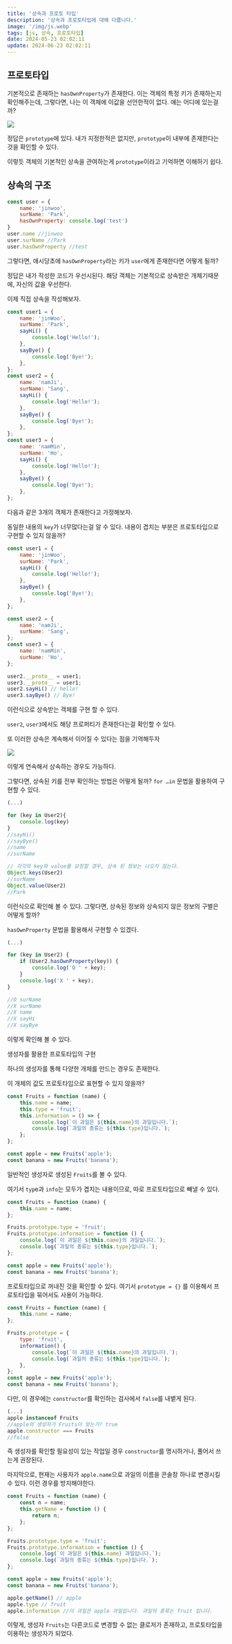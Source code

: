 ```yaml
---
title: '상속과 프로토 타입'
description: '상속과 프로토타입에 대해 다룹니다.'
image: '/img/js.webp'
tags: [js, 상속, 프로토타입]
date: 2024-05-23 02:02:11
update: 2024-06-23 02:02:11
---
```


## 프로토타입

기본적으로 존재하는 `hasOwnProperty`가 존재한다. 이는 객체의 특정 키가 존재하는지 확인해주는데,
그렇다면, 나는 이 객체에 이값을 선언한적이 없다. 얘는 어디에 있는걸까?

![](/img/2024-05-20-21-46-25.webp)

정답은 `prototype`에 있다. 내가 지정한적은 없지만, `prototype`이 내부에 존재한다는 것을 확인할 수 있다.

이렇듯 객체의 기본적인 상속을 관여하는게 `prototype`이라고 기억하면 이해하기 쉽다.

## 상속의 구조

```jsx
const user = {
	name: 'jinwoo',
	surName: 'Park',
	hasOwnProperty: console.log('test')
}
user.name //jinwoo
user.surName //Park
user.hasOwnProperty //test
```

그렇다면, 애시당초에 `hasOwnProperty`라는 키가 `user`에게 존재한다면 어떻게 될까?

정답은 내가 작성한 코드가 우선시된다. 해당 객체는 기본적으로 상속받은 개체기때문에, 자신의 값을 우선한다.

이제 직접 상속을 작성해보자.

```jsx
const user1 = {
    name: 'jinWoo',
    surName: 'Park',
    sayHi() {
        console.log('Hello!');
    },
    sayBye() {
        console.log('Bye!');
    },
};
const user2 = {
    name: 'namJi',
    surName: 'Sang',
    sayHi() {
        console.log('Hello!');
    },
    sayBye() {
        console.log('Bye!');
    },
};
const user3 = {
    name: 'namMin',
    surName: 'Ho',
    sayHi() {
        console.log('Hello!');
    },
    sayBye() {
        console.log('Bye!');
    },
};
```

다음과 같은 3개의 객체가 존재한다고 가정해보자. 

동일한 내용의 `key`가 너무많다는걸 알 수 있다. 내용이 겹치는 부분은 프로토타입으로 구현할 수 있지 않을까?

```jsx
const user1 = {
    name: 'jinWoo',
    surName: 'Park',
    sayHi() {
        console.log('Hello!');
    },
    sayBye() {
        console.log('Bye!');
    },
};

const user2 = {
    name: 'namJi',
    surName: 'Sang',
};
const user3 = {
    name: 'namMin',
    surName: 'Ho',
};

user2.__proto__ = user1;
user3.__proto__ = user1;
user2.sayHi() // hello!
user3.sayBye() // Bye!
```

이런식으로 상속받는 객체를 구현 할 수 있다. 

`user2`, `user3`에서도 해당 프로퍼티가 존재한다는걸 확인할 수 있다.

또 이러한 상속은 계속해서 이어질 수 있다는 점을 기억해두자

![](/img/2024-05-20-21-46-48.webp)

이렇게 연속해서 상속하는 경우도 가능하다.

그렇다면, 상속된 키를 전부 확인하는 방법은 어떻게 될까? `for …in` 문법을 활용하여 구현할 수 있다.

```jsx
(...)

for (key in User2){
	console.log(key)
}
//sayHi()
//sayBye()
//name
//surName

// 각각의 key와 value를 요청할 경우, 상속 된 정보는 나오지 않는다.
Object.keys(User2)
//surName
Object.value(User2)
//Park
```

이런식으로 확인해 볼 수 있다. 그렇다면, 상속된 정보와 상속되지 않은 정보의 구별은 어떻게 할까?

`hasOwnProperty` 문법을 활용해서 구현할 수 있겠다.

```jsx
(...)

for (key in User2) {
    if (User2.hasOwnProperty(key)) {
        console.log('O ' + key);
    }
    console.log('X ' + key);
}

//O surName
//X surName
//X name
//X sayHi
//X sayBye
```

이렇게 확인해 볼 수 있다.

생성자를 활용한 프로토타입의 구현

하나의 생성자를 통해 다양한 개체를 만드는 경우도 존재한다. 

이 개체의 값도 프로토타입으로 표현할 수 있지 않을까?

```jsx
const Fruits = function (name) {
    this.name = name;
    this.type = 'fruit';
    this.information = () => {
        console.log(`이 과일은 ${this.name}의 과일입니다.`);
        console.log(`과일의 종류는 ${this.type}입니다.`);
    };
};

const apple = new Fruits('apple');
const banana = new Fruits('banana');
```

일반적인 생성자로 생성된 `Fruits`를 볼 수 있다. 

여기서 `typ`e과 `info`는 모두가 겹치는 내용이므로, 따로 프로토타입으로 빼낼 수 있다.

```jsx
const Fruits = function (name) {
    this.name = name;
};

Fruits.prototype.type = 'fruit';
Fruits.prototype.information = function () {
    console.log(`이 과일은 ${this.name}의 과일입니다.`);
    console.log(`과일의 종류는 ${this.type}입니다.`);
};

const apple = new Fruits('apple');
const banana = new Fruits('banana');
```

프로토타입으로 꺼내진 것을 확인할 수 있다. 여기서 `prototype = {}` 를 이용해서 프로토타입을 묶어서도 사용이 가능하다.

```jsx
const Fruits = function (name) {
    this.name = name;
};

Fruits.prototype = {
    type: 'fruit',
    information() {
        console.log(`이 과일은 ${this.name}의 과일입니다.`);
        console.log(`과일의 종류는 ${this.type}입니다.`);
    },
};
const apple = new Fruits('apple');
const banana = new Fruits('banana');
```

다만, 이 경우에는 `constructor`를 확인하는 검사에서 `false`를 내뱉게 된다.

```jsx
(...)
apple instanceof Fruits
//apple의 생성자가 Fruits이 맞는가? true
apple.constructor === Fruits
//false
```

즉 생성자를 확인할 필요성이 있는 작업일 경우 `constructor`를 명시하거나,  풀어서 쓰는게 권장된다.

마지막으로, 현재는 사용자가 `apple.name`으로 과일의 이름을 콘솔창 하나로 변경시킬 수 있다. 이런 경우를 방지해야한다.

```jsx
const Fruits = function (name) {
    const n = name;
    this.getName = function () {
        return n;
    };
};

Fruits.prototype.type = 'fruit';
Fruits.prototype.information = function () {
    console.log(`이 과일은 ${this.name} 과일입니다.`);
    console.log(`과일의 종류는 ${this.type}입니다.`);
};

const apple = new Fruits('apple');
const banana = new Fruits('banana');

apple.getName() // apple
apple.type // fruit
apple.information //이 과일은 apple 과일입니다. 과일의 종류는 fruit 입니다.
```

이렇게, 생성자 `Fruits`는 다른코드로 변경할 수 없는 클로저가 존재하고, 프로토타입을 이용하는 생성자가 되었다.